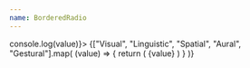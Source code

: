 ```yaml
---
name: BorderedRadio
---
```


<Playground>
	<RadioGroup onSelect={(value) => console.log(value)}>
		{["Visual", "Linguistic", "Spatial", "Aural", "Gestural"].map(
			(value) => {
				return (
					<BorderedRadio key={value} value={value}>
						{value}
					</BorderedRadio>
				)
			}
		)}
	</RadioGroup>
</Playground>
